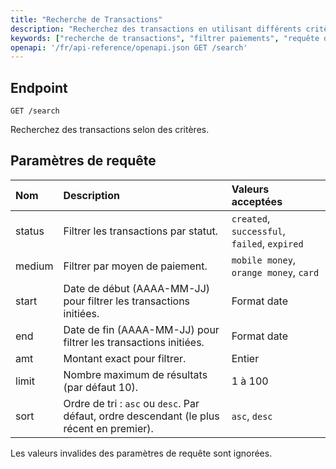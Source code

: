 ```yaml
---
title: "Recherche de Transactions"
description: "Recherchez des transactions en utilisant différents critères de filtre."
keywords: ["recherche de transactions", "filtrer paiements", "requête de transaction", "recherche fapshi", "api de paiement"]
openapi: '/fr/api-reference/openapi.json GET /search'
---
```


## Endpoint

`GET /search`

Recherchez des transactions selon des critères.

## Paramètres de requête

| Nom    | Description                                                          | Valeurs acceptées                          |
|:-------|:---------------------------------------------------------------------|:------------------------------------------|
| status | Filtrer les transactions par statut.                                | `created`, `successful`, `failed`, `expired` |
| medium | Filtrer par moyen de paiement.                                      | `mobile money`, `orange money`, `card`   |
| start  | Date de début (AAAA-MM-JJ) pour filtrer les transactions initiées.  | Format date                              |
| end    | Date de fin (AAAA-MM-JJ) pour filtrer les transactions initiées.    | Format date                              |
| amt    | Montant exact pour filtrer.                                          | Entier                                   |
| limit  | Nombre maximum de résultats (par défaut 10).                        | 1 à 100                                  |
| sort   | Ordre de tri : `asc` ou `desc`. Par défaut, ordre descendant (le plus récent en premier). | `asc`, `desc`                            |

<Note>Les valeurs invalides des paramètres de requête sont ignorées.</Note>
